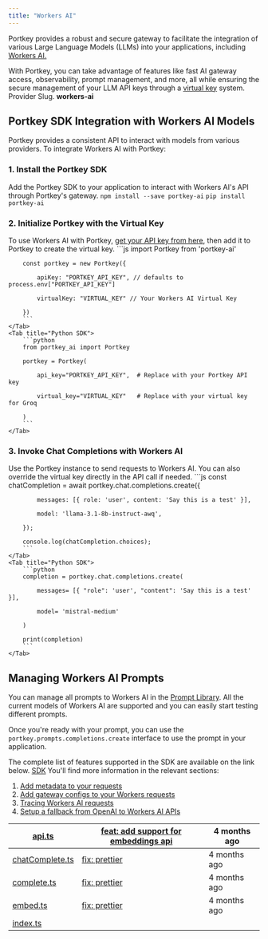 ```yaml
---
title: "Workers AI"
---
```


Portkey provides a robust and secure gateway to facilitate the integration of various Large Language Models (LLMs) into your applications, including [Workers AI.](https://developers.cloudflare.com/workers-ai/)

With Portkey, you can take advantage of features like fast AI gateway access, observability, prompt management, and more, all while ensuring the secure management of your LLM API keys through a [virtual key](/docs/product/ai-gateway/virtual-keys) system.
<Note>
Provider Slug. **workers-ai**
</Note>
## Portkey SDK Integration with Workers AI Models

Portkey provides a consistent API to interact with models from various providers. To integrate Workers AI with Portkey:

### 1\. Install the Portkey SDK

Add the Portkey SDK to your application to interact with Workers AI's API through Portkey's gateway.
<Tabs>
    <Tab title="NodeJS">
        ```
        npm install --save portkey-ai
        ```
    </Tab>
    <Tab title="Python">
        ```
        pip install portkey-ai
        ```
    </Tab>

  </Tabs>



### 2\. Initialize Portkey with the Virtual Key

To use Workers AI with Portkey, [get your API key from here](https://console.groq.com/keys), then add it to Portkey to create the virtual key.
<Tabs>
    <Tab title="NodeJS SDK">
        ```js
        import Portkey from 'portkey-ai'


        const portkey = new Portkey({

            apiKey: "PORTKEY_API_KEY", // defaults to process.env["PORTKEY_API_KEY"]

            virtualKey: "VIRTUAL_KEY" // Your Workers AI Virtual Key

        })
        ```
    </Tab>
    <Tab title="Python SDK">
        ```python
        from portkey_ai import Portkey

        portkey = Portkey(

            api_key="PORTKEY_API_KEY",  # Replace with your Portkey API key

            virtual_key="VIRTUAL_KEY"   # Replace with your virtual key for Groq

        )
        ```
    </Tab>

  </Tabs>




### **3\. Invoke Chat Completions with** Workers AI

Use the Portkey instance to send requests to Workers AI. You can also override the virtual key directly in the API call if needed.
<Tabs>
    <Tab title="NodeJS SDK">
        ```js
        const chatCompletion = await portkey.chat.completions.create({

            messages: [{ role: 'user', content: 'Say this is a test' }],

            model: 'llama-3.1-8b-instruct-awq',

        });

        console.log(chatCompletion.choices);
        ```
    </Tab>
    <Tab title="Python SDK">
        ```python
        completion = portkey.chat.completions.create(

            messages= [{ "role": 'user', "content": 'Say this is a test' }],

            model= 'mistral-medium'

        )

        print(completion)
        ```
    </Tab>

  </Tabs>




## Managing Workers AI Prompts

You can manage all prompts to Workers AI in the [Prompt Library](/docs/product/prompt-library). All the current models of Workers AI are supported and you can easily start testing different prompts.

Once you're ready with your prompt, you can use the `portkey.prompts.completions.create` interface to use the prompt in your application.

The complete list of features supported in the SDK are available on the link below.
<Info>
[SDK](/docs/api-reference/portkey-sdk-client)
</Info>
You'll find more information in the relevant sections:

1. [Add metadata to your requests](/docs/product/observability/metadata)
2. [Add gateway configs to your Workers requests](/docs/product/ai-gateway/configs)
3. [Tracing Workers AI requests](/docs/product/observability/traces)
4. [Setup a fallback from OpenAI to Workers AI APIs](/docs/product/ai-gateway/fallbacks)

| [api.ts](https://github.com/Portkey-AI/gateway/blob/main/src/providers/workers-ai/api.ts)                   | [feat: add support for embeddings api](https://github.com/Portkey-AI/gateway/commit/26ff9105f4322b2b691c1f89c031128f50c1b8b7) | 4 months ago |
| ----------------------------------------------------------------------------------------------------------- | ----------------------------------------------------------------------------------------------------------------------------- | ------------ |
| [chatComplete.ts](https://github.com/Portkey-AI/gateway/blob/main/src/providers/workers-ai/chatComplete.ts) | [fix: prettier](https://github.com/Portkey-AI/gateway/commit/6aaa717954bd0b19cd820a6a2026a49011bb3230)                        | 4 months ago |
| [complete.ts](https://github.com/Portkey-AI/gateway/blob/main/src/providers/workers-ai/complete.ts)         | [fix: prettier](https://github.com/Portkey-AI/gateway/commit/6aaa717954bd0b19cd820a6a2026a49011bb3230)                        | 4 months ago |
| [embed.ts](https://github.com/Portkey-AI/gateway/blob/main/src/providers/workers-ai/embed.ts)               | [fix: prettier](https://github.com/Portkey-AI/gateway/commit/6aaa717954bd0b19cd820a6a2026a49011bb3230)                        | 4 months ago |
| [index.ts](https://github.com/Portkey-AI/gateway/blob/main/src/providers/workers-ai/index.ts)               |                                                                                                                               |              |
